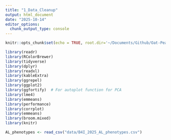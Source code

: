 ```yaml
---
title: "1_Data_Cleanup"
output: html_document
date: "2025-10-14"
editor_options: 
  chunk_output_type: console
---
```


```r
knitr::opts_chunk$set(echo = TRUE, root.dir='~/Documents/Github/Oat-Pea_Intercrop')
```

```r
library(readr)
library(RColorBrewer)
library(tidyverse)
library(dplyr)
library(readxl)
library(kableExtra)
library(ggrepel)
library(ggplot2)
library(ggfortify)  # For autoplot function for PCA
library(lme4)
library(emmeans)
library(performance)
library(corrplot)
library(emmeans)
library(broom.mixed)
library(knitr)
```

```r
AL_phenotypes <- read_csv("data/B4I_2025_AL_phenotypes.csv")
```



